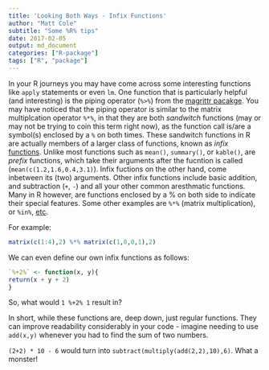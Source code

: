 ```yaml
---
title: 'Looking Both Ways - Infix Functions'
author: "Matt Cole"
subtitle: "Some %R% tips"
date: 2017-02-05
output: md_document
categories: ["R-package"]
tags: ["R", "package"]
---
```


In your R journeys you may have come across some interesting functions like `apply` statements or even `lm`. One function that is particularly helpful (and interesting) is the piping operator (`%>%`) from the [magrittr pacakge](https://cran.r-project.org/web/packages/magrittr/vignettes/magrittr.html). You may have noticed that the piping operator is similar to the matrix multiplcation operator `%*%`, in that they are both _sandwitch_ functions (may or may not be trying to coin this term right now), as the function call is/are a symbol(s) enclosed by a `%` on both times. These sandwitch functions in R are actually members of a larger class of functions, known as  _infix_ [functions](https://en.wikipedia.org/wiki/Infix_notation). Unlike most functions such as `mean()`, `summary()`, or `kable()`, are _prefix_ functions, which take their arguments after the fucntion is called (`mean(c(1.2,1.6,0.4,3.1)`). Infix fuctions on the other hand, come inbetween its (two) arguments. Other infix functions include basic addition, and subtraction (`+`, `-`) and all your other common aresthmatic functions. Many in R however, are functions enclosed by a % on both side to indicate their special features. Some other examples are `%*%` (matrix multiplication), or `%in%`, [etc](http://adv-r.had.co.nz/Functions.html).

For example:

```r
matrix(c(1:4),2) %*% matrix(c(1,0,0,1),2)
```

We can even define our own infix functions as follows:

```r
`%+2%` <- function(x, y){
return(x + y + 2)
}
```

So, what would `1 %+2% 1` result in?

In short, while these functions are, deep down, just regular functions. They can improve readability considerably in your code - imagine needing to use `add(x,y)` whenever you had to find the sum of two numbers.


`(2+2) * 10 - 6` would turn into `subtract(multiply(add(2,2),10),6)`. What a monster!
